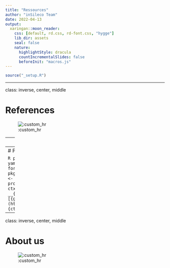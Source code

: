 ```yaml
---
title: "Ressources"
author: "inSileco Team"
date: 2022-04-13
output:
  xaringan::moon_reader:
    css: [default, rd.css, rd-font.css, "hygge"]
    lib_dir: assets
    seal: false
    nature:
      highlightStyle: dracula
      countIncrementalSlides: false
      beforeInit: "macros.js"
---
```



```r
source("_setup.R")
```


---

class: inverse, center, middle

# References

![:custom_hr]()



---
# References

- `r rfa("globe")` [Shiny Gallery](https://shiny.rstudio.com/gallery/)
- `r bk()` [Mastering Shiny](https://mastering-shiny.org/)
  - must read 
- `r bk()` [Engineering Production-Grade Shiny Apps](https://engineering-shiny.org/)
  - develop your app with [`golem`](https://CRAN.R-project.org/package=golem)
- `r bk()` [Outstanding User Interfaces with Shiny](https://unleash-shiny.rinterface.com/custom-templates-skeleton.html)
  - HTML, CSS, JavaScript; DOM, web inspector 
  - Study cases
- `r gh()` [awesome-shiny-extensions](https://github.com/nanxstats/awesome-shiny-extensions)


---
# Packages

```R
pkg <- yaml::read_yaml("data/packages.yaml")
for (i in seq_along(pkg)) {
  x  <- pkg[[i]]
  if (length(x$cran)) {
    ctxt <- "[CRAN](https://CRAN.R-project.org/package={x$name})"
  } else ctxt <- ""
  cat(glue::glue(
    "* __{x$name}__: {x$description}  ",
    "[{gh()}](https://github.com/{x$github}) ", 
    "{ctxt}\n\n"
  ))
}
```


---

class: inverse, center, middle

# About us

![:custom_hr]()

